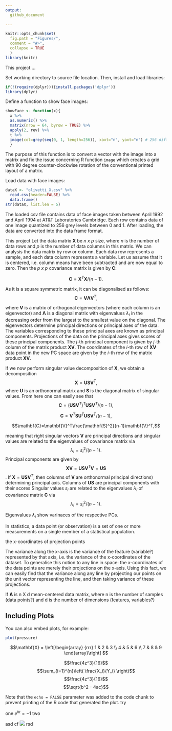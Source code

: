 ```yaml
---
output:
  github_document
    
---
```



```r
knitr::opts_chunk$set(
  fig.path = "Figures/",
  comment = "#>",
  collapse = TRUE
  )
library(knitr)
```
This project ...


Set working directory to source file location. Then, install and load libraries:
```r
if(!(require(dplyr))){install.packages('dplyr')}
library(dplyr)
```

Define a function to show face images: 
```r
showFace <- function(x){
  x %>%
  as.numeric() %>%
  matrix(nrow = 64, byrow = TRUE) %>% 
  apply(2, rev) %>%  
  t %>% 
  image(col=grey(seq(0, 1, length=256)), xaxt="n", yaxt="n") # 256 diffrent intensities between 0 and 1 defined
  }
```

The purpose of this function is to convert a vector with the image into a matrix and fix the issue concerning R function `image` which creates a grid with 90 degree counter-clockwise rotation of the conventional printed layout of a matrix.

Load data with face images:
```r
dataX <- "olivetti_X.csv" %>% 
  read.csv(header=FALSE) %>% 
  data.frame()
str(dataX, list.len = 5)
```

The loaded csv file contains data of face images taken between April 1992 and April 1994 at AT&T Laboratories Cambridge. Each row contains data of one image quantized to 256 grey levels between 0 and 1. After loading, the data are converted into the data frame format.




This project 
Let the data matrix $\mathbf{X}$ be *n x p* size, where *n* is the number of data rows and *p* is the number of data columns in this matrix. We can analysis the data matrix by row or column. Each data row represents a sample, and each data column represents a variable.  Let us assume that it is centered, i.e. column means have been subtracted and are now equal to zero.
Then the *p x p* covariance matrix is given by $\mathbf{C}$:

$$\mathbf{C}=\mathbf{X}^T\mathbf{X}/(n-1).$$

As it is a square symmetric matrix, it can be diagonalised as follows:
$$\mathbf{C}=\mathbf{V}\mathbf{\Lambda}\mathbf{V}^T,$$

where $\mathbf{V}$ is a matrix of orthogonal eigenvectors (where each column is an eigenvector) and $\mathbf{\Lambda}$ is a diagonal matrix with eigenvalues $\lambda_i$ in the decreasing order from the largest to the smallest value on the diagonal. The eigenvectors determine principal directions or principal axes of the data. The variables corresponding to these principal axes are known as principal components. Projections of the data on the principal axes gives scores of these principal components.  The $j$-th principal component is given by $j$-th column of the matrix product $\mathbf{XV}$. The coordinates of the $i$-th row of $\mathbf{XV}$ data point in the new PC space are given by the $i$-th row of the matrix product  $\mathbf{XV}$.

If we now perform singular value decomposition of $\mathbf{X}$, we obtain a decomposition
$$\mathbf{X}=\mathbf{U}\mathbf{S}\mathbf{V}^T,$$
where $\mathbf{U}$ is an orthonormal matrix and $\mathbf{S}$ is the diagonal matrix of singular values. From here one can easily see that 
$$\mathbf{C}=(\mathbf{U}\mathbf{S}\mathbf{V}^T)^T\mathbf{U}\mathbf{S}\mathbf{V}^T/(n-1),$$

$$\mathbf{C}=\mathbf{V}^T\mathbf{S}\mathbf{U}^T\mathbf{U}\mathbf{S}\mathbf{V}^T/(n-1),$$


$$\mathbf{C}=\mathbf{V}^T\frac{\mathbf{S}^2}{n-1}\mathbf{V}^T,$$ 

meaning that right singular vectors $\mathbf{V}$ are principal directions and singular values are related to the eigenvalues of covariance matrix via 
$$\lambda_i=s_i^2/(n-1).$$
Principal components are given by 
$$\mathbf{XV}=\mathbf{USV}^T\mathbf{V}=\mathbf{US}$$.
If $\mathbf{X}=\mathbf{USV}^T$, then columns of $\mathbf{V}$ are orthonormal principal directions) determining principal axis.
Columns of $\mathbf{US}$ are principal components with their scores
Singular  values $s_i$ are related to the eigenvalues $\lambda_i$ of covariance matrix $\mathbf{C}$ via 
$$\lambda_i=s_i^2/(n-1).$$


Eigenvalues $\lambda_i$ show varinaces of the respective PCs.

 
In statistics, a data point (or observation) is a set of one or more measurements on a single member of a statistical population.

the x-coordinates of projection points 

The variance along the x-axis is the variance of the feature (variable?) represented by that axis, i.e. the variance of the x-coordinates of the dataset. To generalise this notion to any line in space:
the x-coordinates of the data points are merely their projections on the x-axis.
Using this fact, we can easily find that the variance along any line by projecting our points on the unit vector representing the line, and then taking variance of these projections. 

If $\mathbf{A}$ is n X d mean-centered data matrix, where n is the number of samples (data points?) and d is the number of dimensions (features, variables?)




## Including Plots

You can also embed plots, for example:

```r
plot(pressure)
```

$$\mathbf{X} = \left[\begin{array}
{rrr}
1 & 2 & 3 \\
4 & 5 & 6 \\
7 & 8 & 9
\end{array}\right]
$$

$$\frac{4z^3}{16}$$
$$\sum_{i=1}^{n}\left( \frac{X_i}{Y_i} \right)$$
$$\frac{4z^3}{16}$$
$$\sqrt{b^2 - 4ac}$$




Note that the `echo = FALSE` parameter was added to the code chunk to prevent printing of the R code that generated the plot.
try

one $e^{i\pi} = -1$ two



asd cf <img src="https://math.now.sh?inline=\log\prod^N_{i}x_{i}=\sum^N_i\log{x_i}" valign="baseline"> rsd
